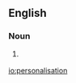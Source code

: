 ==English==

===Noun===
{{en-noun}}

# {{context|British|lang=en}} {{alternative spelling of|personalization}}

[[io:personalisation]]